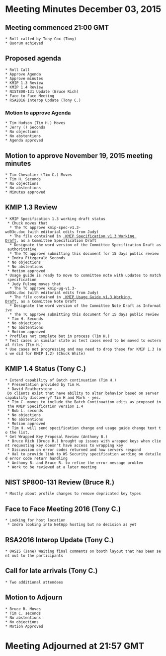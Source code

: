 = Meeting Minutes December 03, 2015 =
== Meeting commenced 21:00 GMT ==
 * Roll called by Tony Cox (Tony)
 * Quorum achieved

== Proposed agenda ==
 * Roll Call
 * Approve Agenda 
 * Approve minutes 
 * KMIP 1.3 Review
 * KMIP 1.4 Review
 * NIST800-131 Update (Bruce Rich)
 * Face to Face Meeting
 * RSA2016 Interop Update (Tony C.)

=== Motion to approve Agenda ===
 * Tim Hudson (Tim H.) Moves
 * Jerry () Seconds
 * No objections
 * No abstentions
 * Agenda approved 

== Motion to approve November 19, 2015 meeting minutes ==
 * Tim Chevalier (Tim C.) Moves
 * Tim H. Seconds
 * No objections
 * No abstentions
 * Minutes approved
 
== KMIP 1.3 Review ==
 * KMIP Specification 1.3 working draft status
  * Chuck moves that
   * The TC approve kmip-spec-v1.3-wd03c.doc (with editorial edits from Judy)
   * The file contained in [[https://www.oasis-open.org/apps/org/workgroup/kmip/download.php/57030/kmip-spec-v1.3-wd03c.doc | KMIP Specification v1.3 Working Draft]], as a Committee Specification Draft
   * Designate the word version of the Committee Specification Draft as authoritative
   * The TC approve submitting this document for 15 days public review
  * Indra Fitzgerald Seconds
  * No objections
  * No abstentions
  * Motion approved
 * Usage guide is ready to move to committee note with updates to match specification
  * Judy Fulong moves that
   * The TC approve kmip-ug-v1.3-wd03c.doc (with editorial edits from Judy)
   * The file contained in [[https://www.oasis-open.org/apps/org/workgroup/kmip/download.php/57036/kmip-ug-v1.3-wd03awChanges.doc | KMIP Usage Guide v1.3 Working Draft]], as a Committee Note Draft
   * Designate the word version of the Committee Note Draft as Informative
   * The TC approve submitting this document for 15 days public review
  * Tim H. Seconds
  * No objections
  * No abstentions
  * Motion approved
 * Profiles not complete but in process (Tim H.)
 * Test cases in similar state as test cases need to be moved to external files (Tim H.)
 * Use cases not progressing and may need to drop these for KMIP 1.3 (as we did for KMIP 1.2) (Chuck White)
 
== KMIP 1.4 Status (Tony C.) ==
 * Extend capability of Batch continuation (Tim H.)
  * Presentation provided by Tim H.
  * David Featherstone - Do clients exist that have ability to alter behavior based on server capability discovery? Tim H and Mark - yes.
  * Tim C. moves to include the Batch Continuation edits as proposed in the KMIP Specification version 1.4
  * Bob L. seconds
  * No objections
  * No abstentions
  * Motion approved
  * Tim H. will send specification change and usage guide change text to the list.
 * Get Wrapped Key Proposal Review (Anthony B.)
  * Bruce Rich (Bruce R.) brought up issues with wrapped keys when client requesting key doesn't have access to wrapping key
  * Discussion on error codes returned and how servers respond
  * Hal to provide link to WS Security specification wording on detailed error code return handling
  * Anthony B. and Bruce R. to refine the error message problem
  * Work to be reviewed at a later meeting

== NIST SP800-131 Review (Bruce R.) ==
 * Mostly about profile changes to remove depricated key types
 
== Face to Face Meeting 2016 (Tony C.) ==
 * Looking for host location
  * Indra looking into NetApp hosting but no decision as yet

== RSA2016 Interop Update (Tony C.) ==
 * OASIS (Jane) Waiting final comments on booth layout that has been sent out to the participants
 
== Call for late arrivals (Tony C.) ==
 * Two additional attendees
 
== Motion to Adjourn ==
 * Bruce R. Moves
 * Tim C. seconds
 * No abstentions
 * No objections
 * Motion Approved
 
= Meeting Adjourned at 21:57 GMT =
